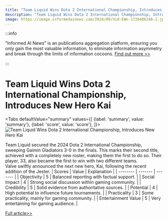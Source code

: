 ```yaml
---
title: "Team Liquid Wins Dota 2 International Championship, Introduces New Hero Kai"
description: "Team Liquid Wins Dota 2 International Championship, Introduces New Hero Kai"
image: https://image.informedainews.com/2024/09/Vid-EWn-1726486246-2.jpg
---
```



:::info

"Informed AI News" is an publications aggregation platform, ensuring you only gain the most valuable information, to eliminate information asymmetry and break through the limits of information cocoons.  [Find out more >>](/)

:::

# Team Liquid Wins Dota 2 International Championship, Introduces New Hero Kai


<Tabs
	defaultValue="summary"
	values={[
	{label: 'summary', value: 'summary'},
	{label: 'score', value: 'score'},
]}>
<TabItem value="summary">
<img
  src="https://image.informedainews.com/2024/09/Vid-EWn-1726486246-2.jpg"
  alt="Team Liquid Wins Dota 2 International Championship, Introduces New Hero Kai"
/>



Team Liquid secured the 2024 Dota 2 International Championship, sweeping Gaimin Gladiators 3-0 in the finals. This marks their second title, achieved with a completely new roster, making them the first to do so. Their player, 33, also became the first to win with two different teams.  
Valve swiftly announced the next new hero, Kai, following the recent addition of the Jester.
</TabItem>
<TabItem value="score">
	| Scores     | Value   | Explanation |
	| -------- | ------- | ------- |
	| Objectivity  | 5    | Balanced reporting with factual support.    |
	| Social Impact | 4     | Strong social discussion within gaming community.    |
	| Credibility    | 5    | Solid evidence from authoritative sources.    |
	| Potential    | 4    | High potential to influence future tournaments.    |
	| Practicality    | 3    | Some practicality, mainly for gaming community.    |
	| Entertainment Value    | 5    | Very entertaining for gaming audience.    |
</TabItem>
</Tabs>

[Full article>>](https://www.gcores.com/articles/188324)
